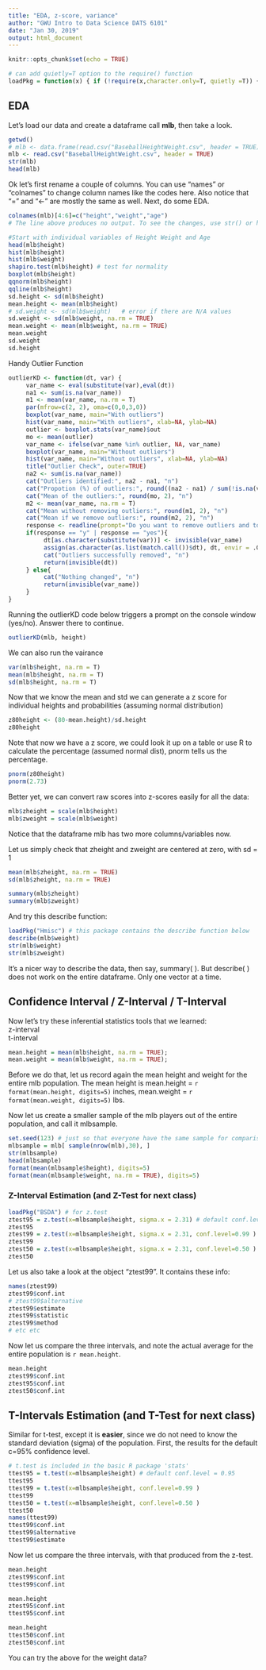 ```yaml
---
title: "EDA, z-score, variance"
author: "GWU Intro to Data Science DATS 6101"
date: "Jan 30, 2019"
output: html_document
---
```


```r
knitr::opts_chunk$set(echo = TRUE)
```

```r
# can add quietly=T option to the require() function
loadPkg = function(x) { if (!require(x,character.only=T, quietly =T)) { install.packages(x,dep=T,repos="http://cran.us.r-project.org"); if(!require(x,character.only=T)) stop("Package not found") } }
```


## EDA

Let's load our data and create a dataframe call **mlb**, then take a look.

```r
getwd()
# mlb <- data.frame(read.csv("BaseballHeightWeight.csv", header = TRUE))
mlb <- read.csv("BaseballHeightWeight.csv", header = TRUE)
str(mlb)
head(mlb)
```

Ok let's first rename a couple of columns. You can use "names" or "colnames" to change column names like the codes here. Also notice that "=" and "<-" are mostly the same as well. Next, do some EDA.


```r
colnames(mlb)[4:6]=c("height","weight","age")
# The line above produces no output. To see the changes, use str() or head()

#Start with individual variables of Height Weight and Age
head(mlb$height)
hist(mlb$height)
hist(mlb$weight)
shapiro.test(mlb$height) # test for normality
boxplot(mlb$height)
qqnorm(mlb$height) 
qqline(mlb$height)
sd.height <- sd(mlb$height)
mean.height <- mean(mlb$height)
# sd.weight <- sd(mlb$weight)   # error if there are N/A values
sd.weight <- sd(mlb$weight, na.rm = TRUE)
mean.weight <- mean(mlb$weight, na.rm = TRUE)
mean.weight
sd.weight
sd.height
```

Handy Outlier Function

```r
outlierKD <- function(dt, var) { 
     var_name <- eval(substitute(var),eval(dt))
     na1 <- sum(is.na(var_name))
     m1 <- mean(var_name, na.rm = T)
     par(mfrow=c(2, 2), oma=c(0,0,3,0))
     boxplot(var_name, main="With outliers")
     hist(var_name, main="With outliers", xlab=NA, ylab=NA)
     outlier <- boxplot.stats(var_name)$out
     mo <- mean(outlier)
     var_name <- ifelse(var_name %in% outlier, NA, var_name)
     boxplot(var_name, main="Without outliers")
     hist(var_name, main="Without outliers", xlab=NA, ylab=NA)
     title("Outlier Check", outer=TRUE)
     na2 <- sum(is.na(var_name))
     cat("Outliers identified:", na2 - na1, "n")
     cat("Propotion (%) of outliers:", round((na2 - na1) / sum(!is.na(var_name))*100, 1), "n")
     cat("Mean of the outliers:", round(mo, 2), "n")
     m2 <- mean(var_name, na.rm = T)
     cat("Mean without removing outliers:", round(m1, 2), "n")
     cat("Mean if we remove outliers:", round(m2, 2), "n")
     response <- readline(prompt="Do you want to remove outliers and to replace with NA? [yes/no]: ")
     if(response == "y" | response == "yes"){
          dt[as.character(substitute(var))] <- invisible(var_name)
          assign(as.character(as.list(match.call())$dt), dt, envir = .GlobalEnv)
          cat("Outliers successfully removed", "n")
          return(invisible(dt))
     } else{
          cat("Nothing changed", "n")
          return(invisible(var_name))
     }
}
```


Running the outlierKD code below triggers a prompt on the console window (yes/no). Answer there to continue.
```r
outlierKD(mlb, height)
```


We can also run the vairance
```r
var(mlb$height, na.rm = T)
mean(mlb$height, na.rm = T)
sd(mlb$height, na.rm = T)
```
Now that we know the mean and std we can generate a z score for individual heights and probabilities (assuming normal distribution)
```r
z80height <- (80-mean.height)/sd.height
z80height
```

Note that now we have a z score, we could look it up on a table or use R to calculate the percentage (assumed normal dist), pnorm tells us the percentage.
```r
pnorm(z80height)
pnorm(2.73)
```

Better yet, we can convert raw scores into z-scores easily for all the data:
```r
mlb$zheight = scale(mlb$height)
mlb$zweight = scale(mlb$weight)
```

Notice that the dataframe mlb has two more columns/variables now. 

Let us simply check that zheight and zweight are centered at zero, with sd = 1
```r
mean(mlb$zheight, na.rm = TRUE)
sd(mlb$zheight, na.rm = TRUE)

summary(mlb$zheight)
summary(mlb$zweight)
```

And try this describe function:
```r
loadPkg("Hmisc") # this package contains the describe function below
describe(mlb$weight)
str(mlb$weight)
str(mlb$zweight)
```

It's a nicer way to describe the data, then say, summary( ). But describe( ) does not work on the entire dataframe. Only one vector at a time.

## Confidence Interval / Z-Interval / T-Interval
Now let's try these inferential statistics tools that we learned:  
z-interval  
t-interval  

```r
mean.height = mean(mlb$height, na.rm = TRUE); 
mean.weight = mean(mlb$weight, na.rm = TRUE); 
```

Before we do that, let us record again the mean height and weight for the entire mlb population. The mean height is mean.height = `r format(mean.height, digits=5)` inches, mean.weight = `r format(mean.weight, digits=5)` lbs. 

Now let us create a smaller sample of the mlb players out of the entire population, and call it mlbsample.
```r
set.seed(123) # just so that everyone have the same sample for comparison
mlbsample = mlb[ sample(nrow(mlb),30), ]
str(mlbsample)
head(mlbsample)
format(mean(mlbsample$height), digits=5)
format(mean(mlbsample$weight, na.rm = TRUE), digits=5)
```

### Z-Interval Estimation (and Z-Test for next class)
```r
loadPkg("BSDA") # for z.test
ztest95 = z.test(x=mlbsample$height, sigma.x = 2.31) # default conf.level = 0.95
ztest95
ztest99 = z.test(x=mlbsample$height, sigma.x = 2.31, conf.level=0.99 )
ztest99
ztest50 = z.test(x=mlbsample$height, sigma.x = 2.31, conf.level=0.50 )
ztest50
```

Let us also take a look at the object "ztest99". It contains these info:
```r
names(ztest99)
ztest99$conf.int
# ztest99$alternative
ztest99$estimate
ztest99$statistic
ztest99$method
# etc etc
```

Now let us compare the three intervals, and note the actual average for the entire population is `r mean.height`.
```r
mean.height
ztest99$conf.int
ztest95$conf.int
ztest50$conf.int
```

## T-Intervals Estimation (and T-Test for next class)
Similar for t-test, except it is **easier**, since we do not need to know the standard deviation (sigma) of 
the population. First, the results for the default c=95% confidence level.
```r
# t.test is included in the basic R package 'stats'
ttest95 = t.test(x=mlbsample$height) # default conf.level = 0.95
ttest95
ttest99 = t.test(x=mlbsample$height, conf.level=0.99 )
ttest99
ttest50 = t.test(x=mlbsample$height, conf.level=0.50 )
ttest50
names(ttest99)
ttest99$conf.int
ttest99$alternative
ttest99$estimate
```


Now let us compare the three intervals, with that produced from the z-test.
```r
mean.height
ztest99$conf.int
ttest99$conf.int
```

```r
mean.height
ztest95$conf.int
ttest95$conf.int
```

```r
mean.height
ttest50$conf.int
ztest50$conf.int
```
You can try the above for the weight data?


